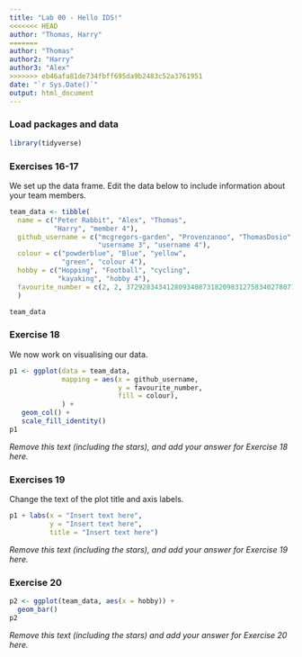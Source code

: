 ```yaml
---
title: "Lab 00 - Hello IDS!"
<<<<<<< HEAD
author: "Thomas, Harry"
=======
author: "Thomas"
author2: "Harry"
author3: "Alex"
>>>>>>> eb46afa81de734fbff695da9b2483c52a3761951
date: "`r Sys.Date()`"
output: html_document
---
```


### Load packages and data

```r
library(tidyverse) 
```

### Exercises 16-17

We set up the data frame. Edit the data below to include information about your team members.

```r
team_data <- tibble(
  name = c("Peter Rabbit", "Alex", "Thomas", 
           "Harry", "member 4"),
  github_username = c("mcgregors-garden", "Provenzanoo", "ThomasDosio", 
                      "username 3", "username 4"), 
  colour = c("powderblue", "Blue", "yellow", 
             "green", "colour 4"),
  hobby = c("Hopping", "Football", "cycling", 
            "kayaking", "hobby 4"),
  favourite_number = c(2, 2, 372928343412809340873182098312758340278071, 36, NA)
  )

team_data
```

### Exercise 18

We now work on visualising our data. 

```r
p1 <- ggplot(data = team_data, 
             mapping = aes(x = github_username, 
                           y = favourite_number,
                           fill = colour), 
             ) +
   geom_col() +
   scale_fill_identity()
p1
```


*Remove this text (including the stars), and add your answer for Exercise 18 here.*

### Exercises 19

Change the text of the plot title and axis labels.

```r
p1 + labs(x = "Insert text here", 
          y = "Insert text here",
          title = "Insert text here")
```

*Remove this text (including the stars), and add your answer for Exercise 19 here.*

### Exercise 20

```r
p2 <- ggplot(team_data, aes(x = hobby)) +
  geom_bar()
p2
```

*Remove this text (including the stars) and add your answer for Exercise 20 here.*
